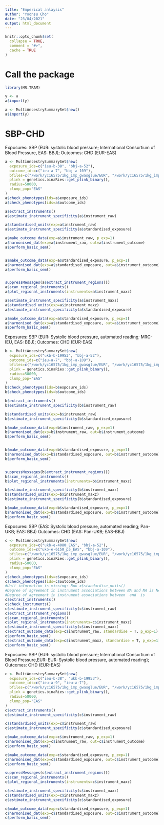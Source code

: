 ```yaml
---
title: "Emperical anlaysis"
author: "Yoonsu Cho"
date: "23/04/2021"
output: html_document
---
```


```r
knitr::opts_chunk$set(
  collapse = TRUE,
  comment = "#>",
  cache = TRUE
)
```

# Call the package
```r
library(MR.TRAM)
```

```r
y <- a
a$import(y)

a <- MultiAncestrySummarySet$new()
a$import(y)

```

# SBP-CHD
Exposures: SBP (EUR: systolic blood pressure; International Consortium of Blood Pressure, EAS: BBJ); 
Outcomes: CHD (EUR-EAS)
```r
a <- MultiAncestrySummarySet$new(
  exposure_ids=c("ieu-b-38", "bbj-a-52"), 
  outcome_ids=c("ieu-a-7", "bbj-a-109"), 
  bfiles=c("/work/yc16575/1kg_imp_gwasglue/EUR", "/work/yc16575/1kg_imp_gwasglue/EAS"), 
  plink = genetics.binaRies::get_plink_binary(), 
  radius=50000, 
  clump_pop="EAS"
)
a$check_phenotypes(ids=a$exposure_ids)
a$check_phenotypes(ids=a$outcome_ids)

a$extract_instruments()
a$estimate_instrument_specificity(a$instrument_raw)

a$standardised_units(exp=a$instrument_raw)
a$estimate_instrument_specificity(a$standardised_exposure)

a$make_outcome_data(exp=a$instrument_raw, p_exp=1)
a$harmonised_dat(exp=a$instrument_raw, out=a$instrument_outcome)
a$perform_basic_sem()


a$make_outcome_data(exp=a$standardised_exposure, p_exp=1)
a$harmonised_dat(exp=a$standardised_exposure, out=a$instrument_outcome)
a$perform_basic_sem()


suppressMessages(a$extract_instrument_regions())
a$scan_regional_instruments()
a$plot_regional_instruments(instruments=a$instrument_maxz)

a$estimate_instrument_specificity(a$instrument_maxz)
a$standardised_units(exp=a$instrument_maxz)
a$estimate_instrument_specificity(a$standardised_exposure)

a$make_outcome_data(exp=a$standardised_exposure, p_exp=1)
a$harmonised_dat(exp=a$standardised_exposure, out=a$instrument_outcome)
a$perform_basic_sem()


```


Exposures: SBP (EUR: Systolic blood pressure, automated reading; MRC-IEU, EAS: BBJ); 
Outcomes: CHD (EUR-EAS)
```r
b <- MultiAncestrySummarySet$new(
  exposure_ids=c("ukb-b-19953", "bbj-a-52"), 
  outcome_ids=c("ieu-a-7", "bbj-a-109"), 
  bfiles=c("/work/yc16575/1kg_imp_gwasglue/EUR", "/work/yc16575/1kg_imp_gwasglue/EAS"), 
  plink = genetics.binaRies::get_plink_binary(), 
  radius=50000, 
  clump_pop="EAS"
)
b$check_phenotypes(ids=b$exposure_ids)
b$check_phenotypes(ids=b$outcome_ids)

b$extract_instruments()
b$estimate_instrument_specificity(b$instrument_raw)

b$standardised_units(exp=b$instrument_raw)
b$estimate_instrument_specificity(b$standardised_exposure)

b$make_outcome_data(exp=b$instrument_raw, p_exp=1)
b$harmonised_dat(exp=b$instrument_raw, out=b$instrument_outcome)
b$perform_basic_sem()


b$make_outcome_data(exp=b$standardised_exposure, p_exp=1)
b$harmonised_dat(exp=b$standardised_exposure, out=b$instrument_outcome)
b$perform_basic_sem()


suppressMessages(b$extract_instrument_regions())
b$scan_regional_instruments()
b$plot_regional_instruments(instruments=b$instrument_maxz)

b$estimate_instrument_specificity(b$instrument_maxz)
b$standardised_units(exp=b$instrument_maxz)
b$estimate_instrument_specificity(b$standardised_exposure)

b$make_outcome_data(exp=b$standardised_exposure, p_exp=1)
b$harmonised_dat(exp=b$standardised_exposure, out=b$instrument_outcome)
b$perform_basic_sem()
```


Exposures: SBP (EAS: Systolic blood pressure, automated reading; Pan-UKB; EAS: BBJ)
Outcomes: CHD (EAS: Pan-UKB; EAS-BBJ)
```r
c <- MultiAncestrySummarySet$new(
  exposure_ids=c("ukb-e-4080_EAS", "bbj-a-52"), 
  outcome_ids=c("ukb-e-6150_p5_EAS", "bbj-a-109"), 
  bfiles=c("/work/yc16575/1kg_imp_gwasglue/EUR", "/work/yc16575/1kg_imp_gwasglue/EAS"), 
  plink = genetics.binaRies::get_plink_binary(), 
  radius=50000, 
  clump_pop="EAS"
)
c$check_phenotypes(ids=c$exposure_ids)
c$check_phenotypes(ids=c$outcome_ids)
#Unit information is missing: Run x$standardise_units()
#Degree of agreement in instrument associations between NA and NA is NA
#Degree of agreement in instrument associations between  and  is 
c$extract_instruments()
c$check_instruments()
c$estimate_instrument_specificity(c$instrument_raw)
c$extract_instrument_regions()
c$scan_regional_instruments()
c$plot_regional_instruments(instruments=c$instrument_maxz)
c$estimate_instrument_specificity(c$instrument_maxz)
c$extract_outcome_data(exp=c$instrument_raw, standardise = T, p_exp=1)
c$perform_basic_sem()
c$extract_outcome_data(exp=c$instrument_maxz, standardise = T, p_exp=1)
c$perform_basic_sem()

```


Exposures: SBP (EUR: systolic blood pressure; International Consortium of Blood Pressure,EUR: EUR: Systolic blood pressure, automated reading); 
Outcomes: CHD (EUR-EAS)
```r
c <- MultiAncestrySummarySet$new(
  exposure_ids=c("ieu-b-38", "ukb-b-19953"), 
  outcome_ids=c("ieu-a-9", "ieu-a-7"), 
  bfiles=c("/work/yc16575/1kg_imp_gwasglue/EUR", "/work/yc16575/1kg_imp_gwasglue/EAS"), 
  plink = genetics.binaRies::get_plink_binary(), 
  radius=50000, 
  clump_pop="EAS"
)
c$extract_instruments()
c$estimate_instrument_specificity(c$instrument_raw)

c$standardised_units(exp=c$instrument_raw)
c$estimate_instrument_specificity(c$standardised_exposure)

c$make_outcome_data(exp=c$instrument_raw, p_exp=1)
c$harmonised_dat(exp=c$instrument_raw, out=c$instrument_outcome)
c$perform_basic_sem()

c$make_outcome_data(exp=c$standardised_exposure, p_exp=1)
c$harmonised_dat(exp=c$standardised_exposure, out=c$instrument_outcome)
c$perform_basic_sem()

suppressMessages(c$extract_instrument_regions())
c$scan_regional_instruments()
c$plot_regional_instruments(instruments=c$instrument_maxz)

c$estimate_instrument_specificity(c$instrument_maxz)
c$standardised_units(exp=c$instrument_maxz)
c$estimate_instrument_specificity(c$standardised_exposure)

c$make_outcome_data(exp=c$standardised_exposure, p_exp=1)
c$harmonised_dat(exp=c$standardised_exposure, out=c$instrument_outcome)
c$perform_basic_sem()
```
